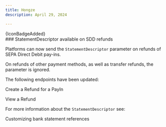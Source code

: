 ```yaml
---
title: Hongze
description: April 29, 2024

---
```


<div>{IconBadgeAdded}</div>
###  StatementDescriptor available on SDD refunds

Platforms can now send the `StatementDescriptor` parameter on refunds of SEPA Direct Debit pay-ins.  

On refunds of other payment methods, as well as transfer refunds, the parameter is ignored.   

The following endpoints have been updated:   

<Card title="Endpoints">Create a Refund for a PayIn</Card>  

<Card title="Endpoints">View a Refund</Card>  

For more information about the `StatementDescriptor` see:   

<Card title="Dev tools">Customizing bank statement references</Card>
